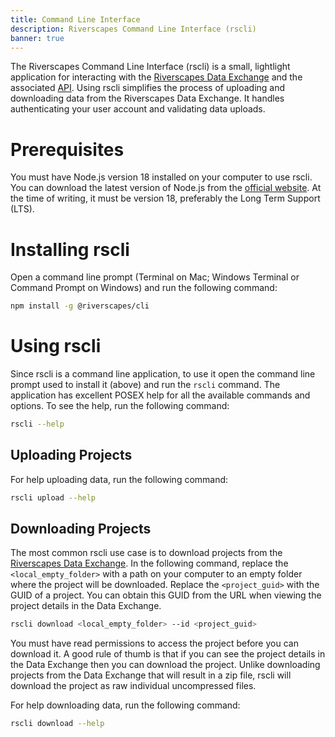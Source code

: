 ```yaml
---
title: Command Line Interface
description: Riverscapes Command Line Interface (rscli)
banner: true
---
```


The Riverscapes Command Line Interface (rscli) is a small, lightlight application for interacting with the [Riverscapes Data Exchange](https://data.riverscapes.net) and the associated [API](./index). Using rscli simplifies the process of uploading and downloading data from the Riverscapes Data Exchange. It handles authenticating your user account and validating data uploads.

# Prerequisites

You must have Node.js version 18 installed on your computer to use rscli. You can download the latest version of Node.js from the [official website](https://nodejs.org/). At the time of writing, it must be version 18, preferably the Long Term Support (LTS).

# Installing rscli

Open a command line prompt (Terminal on Mac; Windows Terminal or Command Prompt on Windows) and run the following command:

```bash
npm install -g @riverscapes/cli
```

# Using rscli

Since rscli is a command line application, to use it open the command line prompt used to install it (above) and run the `rscli` command. The application has excellent POSEX help for all the available commands and options. To see the help, run the following command:

```bash
rscli --help
```

## Uploading Projects

For help uploading data, run the following command:

```bash
rscli upload --help
```

## Downloading Projects

The most common rscli use case is to download projects from the [Riverscapes Data Exchange](https://data.riverscapes.net). In the following command, replace the `<local_empty_folder>` with a path on your computer to an empty folder where the project will be downloaded. Replace the `<project_guid>` with the GUID of a project. You can obtain this GUID from the URL when viewing the project details in the Data Exchange.

```bash
rscli download <local_empty_folder> --id <project_guid>
```

You must have read permissions to access the project before you can download it. A good rule of thumb is that if you can see the project details in the Data Exchange then you can download the project. Unlike downloading projects from the Data Exchange that will result in a zip file, rscli will download the project as raw individual uncompressed files.

For help downloading data, run the following command:

```bash
rscli download --help
```
